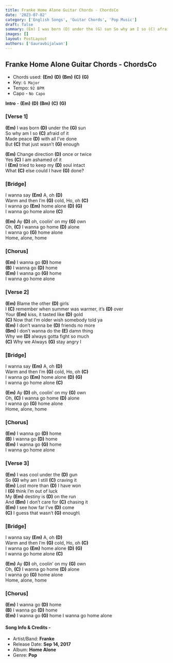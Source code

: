 ```yaml
---
title: Franke Home Alone Guitar Chords - ChordsCo
date: '2023-07-02'
category: ['English Songs', 'Guitar Chords', 'Pop Music']
draft: false
summary: (Em) I was born (D) under the (G) sun So why am I so (C) afraid of it made peace (D) with all I’ve done But (C) that just wasn’t (G) enough (Em) Change direction (D) once or twice Yes (C) I am ashamed of it I (Em) tried to keep my (D) soul in tact
images: []
layout: PostLayout
authors: ['Gauravbijalwan']
---
```


## Franke Home Alone Guitar Chords - ChordsCo

- Chords used: **(Em)** **(D)** **(Bm)** **(C)** **(G)**
- Key: `G Major`
- Tempo: `92 BPM`
- Capo - `No Capo`

**Intro** - **(Em)** **(D)** **(Bm)** **(C)** **(G)**

### [Verse 1]

**(Em)** I was born **(D)** under the **(G)** sun\
So why am I so **(C)** afraid of it\
Made peace **(D)** with all I’ve done\
But **(C)** that just wasn’t **(G)** enough

**(Em)** Change direction **(D)** once or twice\
Yes **(C)** I am ashamed of it\
I **(Em)** tried to keep my **(D)** soul intact\
What **(C)** else could I have **(G)** done?

### [Bridge]

I wanna say **(Em)** A, oh **(D)**\
Warm and then I’m **(G)** cold, Ho, oh **(C)**\
I wanna go **(Em)** home alone **(D)** **(G)**\
I wanna go home alone **(C)**

**(Em)** Ay **(D)** oh, coolin’ on my **(G)** own\
Oh, **(C)** I wanna go home **(D)** alone\
I wanna go **(G)** home alone\
Home, alone, home

### [Chorus]

**(Em)** I wanna go **(D)** home\
**(B)** I wanna go **(D)** home\
**(Em)** I wanna go **(G)** home\
I wanna go home alone

### [Verse 2]

**(Em)** Blame the other **(D)** girls\
I **(C)** remember when summer was warmer, it’s **(D)** over\
Your **(Em)** kiss, it tasted like **(D)** gold\
**(C)** Now that I’m older wish somebody told ya\
**(Em)** I don’t wanna be **(D)** friends no more\
**(Bm)** I don’t wanna do the **(E)** damn thing\
Why we **(D)** always gotta fight so much\
**(C)** Why we Always **(G)** stay angry I

### [Bridge]

I wanna say **(Em)** A, oh **(D)**\
Warm and then I’m **(G)** cold, Ho, oh **(C)**\
I wanna go **(Em)** home alone **(D)** **(G)**\
I wanna go home alone **(C)**

**(Em)** Ay **(D)** oh, coolin’ on my **(G)** own\
Oh, **(C)** I wanna go home **(D)** alone\
I wanna go **(G)** home alone\
Home, alone, home

### [Chorus]

**(Em)** I wanna go **(D)** home\
**(B)** I wanna go **(D)** home\
**(Em)** I wanna go **(G)** home\
I wanna go home alone

### [Verse 3]

**(Em)** I was cool under the **(D)** gun\
So **(G)** why am I still **(C)** craving it\
**(Em)** Lost more than **(D)** I have won\
I **(G)** think I’m out of luck\
My **(Em)** destiny is **(D)** on the run\
And **(Bm)** I don’t care for **(C)** chasing it\
**(Em)** I see how far I’ve **(D)** come\
**(C)** I guess that wasn’t **(G)** enough\

### [Bridge]

I wanna say **(Em)** A, oh **(D)**\
Warm and then I’m **(G)** cold, Ho, oh **(C)**\
I wanna go **(Em)** home alone **(D)** **(G)**\
I wanna go home alone **(C)**

**(Em)** Ay **(D)** oh, coolin’ on my **(G)** own\
Oh, **(C)** I wanna go home **(D)** alone\
I wanna go **(G)** home alone\
Home, alone, home

### [Chorus]

**(Em)** I wanna go **(D)** home\
**(B)** I wanna go **(D)** home\
**(Em)** I wanna go **(G)** home
I wanna go home alone

#### **Song Info & Credits -**

- Artist/Band: **Franke**
- Release Date: **Sep 14, 2017**
- Album: **Home Alone**
- Genre: **Pop**
